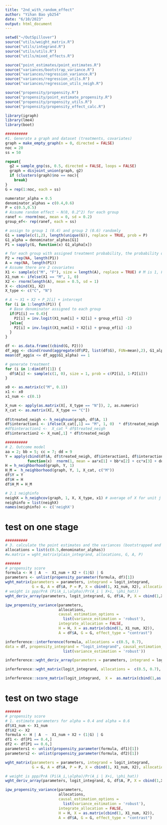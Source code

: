 ```yaml
---
title: "2nd_with_random_effect"
author: "Yihan Bao yb254"
date: "6/10/2023"
output: html_document
---
```


```r
setwd("~/OutSpillover")
source("utils/weight_matrix.R")
source("utils/integrand.R")
source("utils/utils.R")
source("utils/mixed_effects.R")

source("point_estimates/point_estimates.R")
source("variances/bootstrap_variance.R")
source("variances/regression_variance.R")
source("variances/regression_utils.R")
source("variances/regression_utils_neigh.R")

source("propensity/propensity.R")
source("propensity/point_estimate_propensity.R")
source("propensity/propensity_utils.R")
source("propensity/propensity_effect_calc.R")

library(igraph)
library(lme4)
library(boot)
```

```r
##########
#1. Generate a graph and dataset (treatments, covariates)
graph = make_empty_graph(n = 0, directed = FALSE)
noc = 20
ss = 50

repeat{
  g2 = sample_gnp(ss, 0.5, directed = FALSE, loops = FALSE)
  graph = disjoint_union(graph, g2)
  if (clusters(graph)$no == noc){
    break}
}
G = rep(1:noc, each = ss)
```


```r
numerator_alpha = 0.5
denominator_alphas = c(0.4,0.6)
P = c(0.5,0.5) 
# Assume random effect ~ N(0, 0.2^2) for each group
ranef <- rnorm(noc, mean = 0, sd = 0.2)
group_ef<- rep(ranef, each = ss)

# assign to group 1 (0.4) and group 2 (0.6) randomly
G1 = sample(c(1,2), length(unique(G)), replace = TRUE, prob = P)
G1_alpha = denominator_alphas[G1]
P1 = sapply(G, function(x) G1_alpha[x])

# for each group with assigned treatment probability, the probability of treatment 
P2 = rep(NA, length(P1))
A = rep(NA, length(P1))
# Assume there are 2 covariates
X1 <- sample(c("M", "F"), size = length(A), replace = TRUE) # M is 1, F is 0
X1_num <- ifelse(X1 == "M", 1, 0)
X2 <- rnorm(length(A), mean = 0.5, sd = 1)
X <- cbind(X1, X2)
X_type <- c("C", "N")

# A ～ X1 + X2 + P_2[i] + intercept
for (i in 1:length(P1)) {
  # Base denominator assigned to each group
  if(P1[i] == 0.4){
    P2[i] = inv.logit(X1_num[i] + X2[i] + group_ef[i] -2)
  }else{
    P2[i] = inv.logit(X1_num[i] + X2[i] + group_ef[i] -1)
  }
}

df <- as.data.frame((cbind(G, P2)))
df_agg <- cbind(round(aggregate(df$P2, list(df$G), FUN=mean),2), G1_alpha) 
mean(df_agg$x <= df_agg$G1_alpha) == 1
```
```r
# generate treatment
for (i in 1:dim(df)[1]) {
  df$A[i] <- sample(c(1, 0), size = 1, prob = c(P2[i], 1-P2[i]))
}
```


```r
x0 <- as.matrix(c("M", 0.1))
x1 <- x0
x1_num <- c(0.1)

X_num <- apply(as.matrix(X[, X_type == "N"]), 2, as.numeric)
X_cat <- as.matrix(X[, X_type == "C"])
 
df$treated_neigh <- h_neighsum(graph, df$A, 1) 
df$interaction1 <- ifelse(X_cat[,1] == "M", 1, 0)  * df$treated_neigh
#df$interaction1 <-  X_cat * df$treated_neigh
df$interaction2 <- X_num[,1] * df$treated_neigh

##########
# 2. Outcome model
aa = 2; bb = 5; cc = 7; dd = 9
Y = apply(cbind(df$A, df$treated_neigh, df$interaction1, df$interaction2), 1, #X_num,
          function(x)  rnorm(1, mean = aa*x[1] + bb*x[2] + cc*x[3] + dd*x[4], sd = 1))  
H = h_neighborhood(graph, Y, 1) 
H_M =  h_neighborhood(graph, Y, 1, X_cat, c("M")) 
df$Y = Y
df$H = H
df$H_M = H_M

# 2.1 neighinfo
neighX = h_neighcov(graph, 1, X, X_type, x1) # average of X for unit j's 1-order neighbor
neighinfo = list(neighX)
names(neighinfo) <- c('neighX')

```

# test on one stage
```r
##########
# 3. calculate the point estimates and the variances (bootstrapped and analytical)
allocations = list(c(0.5,denominator_alphas))
#w.matrix = wght_matrix(plain_integrand, allocations, G, A, P)

#######
# propensity score
formula <- H | A  ~  X1_num + X2 + (1|G) | G
parameters <- unlist(propensity_parameter(formula, df)[1])
wght_matrix(parameters = parameters, integrand = logit_integrand, 
            G = G, A = df$A, P = P, X = cbind(1, X1_num, X2), allocations = allocations)
# weight is ppp/PrA (Pi(A_i,\alpha)/Pr(A_i | X+i, \phi_hat))
wght_deriv_array(parameters, logit_integrand, G, df$A, P, X = cbind(1,X1_num, X2), allocations = allocations)

ipw_propensity_variance(parameters,
                        allocations,
                        causal_estimation_options = 
                          list(variance_estimation = 'robust'),
                        integrate_allocation = FALSE,
                        H = H, X = as.matrix(cbind(1, X1_num, X2)), 
                        A = df$A, G = G, effect_type = "contrast")

inferference::interference(formula, allocations = c(0.5, 0.7),
data = df, propensity_integrand = "logit_integrand", causal_estimation_options = 
                          list(variance_estimation = 'robust'))

inferference::wght_deriv_array(parameters = parameters, integrand = logit_integrand, G = G, A = df$A, X = as.matrix(cbind(1, as.numeric(X1_num), as.numeric(X2))), allocations =  c(0.5, 0.7))

inferference::wght_matrix(logit_integrand, allocations =  c(0.5, 0.7), A = df$A, X = as.matrix(cbind(1,as.numeric(X1_num), as.numeric(X2))), G = G, parameters = parameters)

inferference::score_matrix(logit_integrand,  X =  as.matrix(cbind(1,as.numeric(X1_num), as.numeric(X2))), df$A, G, parameters)

```

# test on two stage
```r
#######
# propensity score
# 1. estimate parameters for alpha = 0.4 and alpha = 0.6
df$X1_num <- X1_num
df$X2 <- X2
formula <- H | A  ~  X1_num + X2 + (1|G) | G
df1 <- df[P1 == 0.4,]
df2 <- df[P1 == 0.6,]
parameters1 <- unlist(propensity_parameter(formula, df1)[1])
parameters2 <- unlist(propensity_parameter(formula, df2)[1])

wght_matrix(parameters = parameters, integrand = logit_integrand, 
            G = G, A = df$A, P = P, X = cbind(1, X1_num, X2), allocations = allocations)

# weight is ppp/PrA (Pi(A_i,\alpha)/Pr(A_i | X+i, \phi_hat))
wght_deriv_array(parameters, logit_integrand, G, df$A, P, X = cbind(1,X1_num, X2), allocations = allocations)

ipw_propensity_variance(parameters,
                        allocations,
                        causal_estimation_options = 
                          list(variance_estimation = 'robust'),
                        integrate_allocation = FALSE,
                        H = H, X = as.matrix(cbind(1, X1_num, X2)), 
                        A = df$A, G = G, effect_type = "contrast")

```

